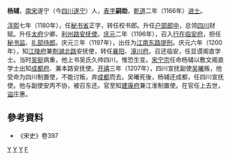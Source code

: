 '''杨辅'''，[[南宋|南宋]]遂宁（今[[四川|四川]][[遂宁|遂宁]]）人，[[表字|表字]]'''嗣勋'''，[[乾道_(南宋)|乾道]]二年（1166年）[[进士|进士]]。

[[淳熙|淳熙]]七年（1180年），任[[秘书省|秘书省]]正字，转任校书郎。升任[[户部|户部]][[郎中_(官职)|郎中]]，总领[[四川|四川]]财赋。升任[[太府|太府]]少卿、[[利州路|利州路]][[安抚使|安抚使]]。[[慶元_(年號)|庆元]]二年（1196年），召入[[行在|行在]][[临安府_(浙江)|临安府]]，担任[[秘书监|秘书监]]、[[礼部侍郎|礼部侍郎]]。庆元三年（1197年），出任为[[江南东路|江南东路]][[提刑|提刑]]。庆元六年（1200年），知[[江陵府|江陵府]]兼[[荆湖北路|荆湖北路]]安抚使，转任[[襄阳|襄阳]]、[[潼川府|潼川府]]。召还临安，任显谟阁直学士。当时[[吴挺|吴挺]]病重，他上书吴氏久帅四川，惟恐生变。[[宋宁宗|宋宁宗]]任命杨辅以敷文阁直学士出知[[成都府|成都府]]、兼本路安抚使。[[开禧|开禧]]三年（1207年），四川宣抚副使[[吴曦_(南宋)|吴曦]]叛，他受命为四川制置使，不能讨叛，弃[[成都|成都]]而去。吴曦死後，杨辅还成都，任四川宣抚使。他与副使安丙不协，被召东还。官至知[[建康府|建康府]]兼江淮制置使。在官任上去世，[[谥|谥]]庄惠。
== 參考資料 ==
*《宋史》卷397
[[Category:南宋官员|Y]]
[[Category:遂宁人|Y]]
[[Category:谥庄惠|Y]]
[[Category:杨姓|F]]